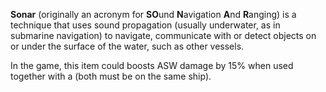 {{Equipment type category}}
{{clear}}


'''Sonar''' (originally an acronym for '''SO'''und '''N'''avigation '''A'''nd '''R'''anging) is a technique that uses sound propagation (usually underwater, as in submarine navigation) to navigate, communicate with or detect objects on or under the surface of the water, such as other vessels.

In the game, this item could boosts ASW damage by 15% when used together with a {{EquipmentLink|Type 94 Depth Charge Projector|Type 3 Depth Charge Projector|text=Depth Charge Projector}} (both must be on the same ship).